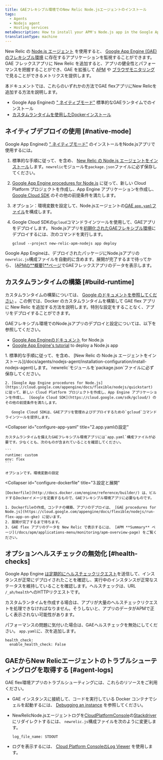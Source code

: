 ```yaml
---
title: GAEフレキシブル環境でのNew Relic Node.jsエージェントのインストール
tags:
  - Agents
  - Nodejs agent
  - Hosting services
metaDescription: How to install your APM's Node.js app in the Google App Engine (GAE) flexible environment.
translationType: machine
---
```


New Relic の [Node.js エージェント](/docs/agents/nodejs-agent/getting-started/introduction-new-relic-nodejs) を使用すると、 [Google App Engine (GAE) のフレキシブル環境](https://cloud.google.com/appengine/docs/flexible/nodejs/) に存在するアプリケーションを監視することができます。GAE フレックスアプリに New Relic を追加すると、アプリの健全性とパフォーマンスを把握することができ、GAE を拡張して [APM](/docs/apm/new-relic-apm/getting-started/introduction-new-relic-apm) や [ブラウザモニタリング](/docs/browser/new-relic-browser/getting-started/introduction-new-relic-browser) で見ることができるメトリクスを提供します。

本ドキュメントでは、これらのいずれかの方法でGAE flexアプリにNew Relicを追加する方法を説明します。

* Google App Engineの [" ネイティブモード"](/docs/accounts-partnerships/partnerships/google-cloud-platform-gcp/google-app-engine-environment#native-mode) 標準的なGAEランタイムでのインストール
* [カスタムランタイムを使用したDockerインストール](https://cloud.google.com/appengine/docs/flexible/custom-runtimes/about-custom-runtimes)

## ネイティブデプロイの使用 [#native-mode]

Google App Engineの [" ネイティブモード"](/docs/accounts-partnerships/partnerships/google-cloud-platform-gcp/google-app-engine-environment#native-mode) のインストールをNode.jsアプリで使用するには。

1. 標準的な手順に従って、<LicenseKey/>を含め、 [New Relic の Node.js エージェントをインストール](/docs/agents/nodejs-agent/installation-configuration/install-nodejs-agent)します。`newrelic`モジュールを`package.json`ファイルに必ず保存してください。

2. [Google App Engine procedures for Node.js](https://cloud.google.com/appengine/docs/flexible/nodejs/quickstart) に従って、新しい Cloud Platform プロジェクトを作成し、App Engine アプリケーションを作成し、 [Google Cloud SDK](https://cloud.google.com/sdk/gcloud/) のその他の前提条件を満たします。

3. オプション：環境変数を設定して、Node.jsエージェントの[GAE `app.yaml`ファイル](https://cloud.google.com/appengine/docs/flexible/nodejs/configuring-your-app-with-app-yaml)を構成します。

4. Google Cloud SDKの`gcloud`コマンドラインツールを使用して、GAEアプリをデプロイします。 Node.jsアプリを[初期化されたGAEフレキシブル環境](https://cloud.google.com/sdk/docs/initializing)にデプロイするには、次のコマンドを実行します。

   ```
   gcloud --project new-relic-apm-nodejs app deploy
   ```

Google App Engineは、デプロイされたパッケージにNode.jsアプリの`newrelic.js`構成ファイルを自動的に含めます。展開が完了するまで待ってから、 [\[APMの**概要\]**ページ](/docs/apm/applications-menu/monitoring/apm-overview-page)でGAEフレックスアプリのデータを表示します。

## カスタムランタイムの構築 [#build-runtime]

カスタムランタイムの構築については、 [Google のドキュメントを参照してください](https://cloud.google.com/appengine/docs/flexible/custom-runtimes/build) 。この例では、Docker のカスタムランタイムを構築して GAE flex アプリに New Relic を追加する方法を説明します。特別な設定をすることなく、アプリをデプロイすることができます。

GAEフレキシブル環境でのNode.jsアプリのデプロイと設定については、以下を参照してください。

* [Google App Engineのドキュメント](https://cloud.google.com/appengine/docs/flexible/nodejs/) for Node.js
* [Google App Engine's tutorial](https://cloud.google.com/community/tutorials/run-expressjs-on-google-app-engine) to deploy a Node.js app

<CollapserGroup>
  <Collapser
    id="setup-gae"
    title="1.GAEプロジェクトの設定と依存関係のインストール"
  >
    1. 標準的な手順に従って、<LicenseKey/>を含め、 [New Relic の Node.js エージェントをインストール](/docs/agents/nodejs-agent/installation-configuration/install-nodejs-agent)します。`newrelic`モジュールを`package.json`ファイルに必ず保存してください。

    2. [Google App Engine procedures for Node.js](https://cloud.google.com/appengine/docs/flexible/nodejs/quickstart) に従って、新しい Cloud Platform プロジェクトを作成し、App Engine アプリケーションを作成し、 [Google Cloud SDK](https://cloud.google.com/sdk/gcloud/) のその他の前提条件を満たします。

       Google Cloud SDKは、GAEアプリを管理およびデプロイするための`gcloud`コマンドラインツールを提供します。
  </Collapser>

  <Collapser
    id="configure-app-yaml"
    title="2.app.yamlの設定"
  >
    カスタムランタイムを備えたGAEフレキシブル環境アプリには`app.yaml`構成ファイルが必要です。少なくとも、次のものが含まれていることを確認してください。

    ```
    runtime: custom
    env: flex
    ```

    オプションです。環境変数の設定
  </Collapser>

  <Collapser
    id="configure-dockerfile"
    title="3.設定と展開"
  >
    [Dockerfile](http://docs.docker.com/engine/reference/builder/) は、ビルドするDockerイメージを定義するもので、GAEフレキシブル環境アプリに必要なものです。

    1. Dockerfileの作成、コンテナの構築、アプリのデプロイは、 [GAE procedures for Node.js](https://cloud.google.com/appengine/docs/flexible/nodejs/run-flex-app-on-gke) に従います。
    2. 展開が完了するまで待ちます。
    3. GAE flex アプリのデータを New Relic で表示するには、 [APM **Summary** ページ](/docs/apm/applications-menu/monitoring/apm-overview-page) をご覧ください。
  </Collapser>
</CollapserGroup>

## オプションヘルスチェックの無効化 [#health-checks]

Google App Engine [は定期的にヘルスチェックリクエスト](https://cloud.google.com/appengine/docs/flexible/go/configuring-your-app-with-app-yaml#health_checks)を送信して、インスタンスが正常にデプロイされたことを確認し、実行中のインスタンスが正常なステータスを維持していることを確認します。ヘルスチェックは、URL `/_ah/health`へのHTTPリクエストです。

カスタムランタイムを作成する場合は、アプリが大量のヘルスチェックリクエストを処理できなければなりません。そうしないと、アプリのデータがAPMで正しく表示されない可能性があります。

パフォーマンスの問題に気付いた場合は、GAEヘルスチェックを無効にしてください。 `app.yaml`に、次を追加します。

```
health_check:
  enable_health_check: False
```

## GAEからNew Relicエージェントのトラブルシューティングログを取得する [#agent-logs]

GAE flex環境アプリのトラブルシューティングには、これらのリソースをご利用ください。

* GAE インスタンスに接続して、コードを実行している Docker コンテナでシェルを起動するには、 [Debugging an instance](https://cloud.google.com/appengine/docs/flexible/go/debugging-an-instance) を参照してください。

* NewRelicNode.jsエージェントログを[CloudPlatformConsole](https://cloud.google.com/compute/docs/console)の[Stackdriver](http://cloud.google.com/logging/docs/view/logs_viewer_v2)にリダイレクトするには、 `newrelic.js`構成ファイルを次のように変更します。

  ```
  log_file_name: STDOUT
  ```

* ログを表示するには、 [Cloud Platform ConsoleのLog Viewer](https://cloud.google.com/appengine/docs/flexible/php/writing-application-logs) を使用します。